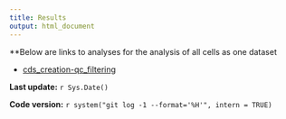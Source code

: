 ```yaml
---
title: Results
output: html_document
---
```


**Below are links to analyses for the analysis of all cells as one dataset

* [cds_creation-qc_filtering](cds_creation-qc_filtering.html)

**Last update:** `r Sys.Date()`

**Code version:** `r system("git log -1 --format='%H'", intern = TRUE)`
